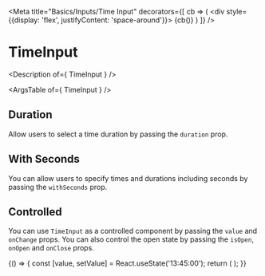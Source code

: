 

<Meta
  title="Basics/Inputs/Time Input"
  decorators={[
    cb => (
      <div style={{display: 'flex', justifyContent: 'space-around'}}>
        {cb()}
      </div>
    )
  ]}
/>

# TimeInput

<Description of={ TimeInput } />

<Canvas>
  <Story name="TimeInput">
    <TimeInput placeholder="Pick A Time"/>
  </Story>
</Canvas>

<ArgsTable of={ TimeInput } />

## Duration

Allow users to select a time duration by passing the `duration` prop.

<Canvas>
  <Story name="Duration">
    <TimeInput duration />
  </Story>
</Canvas>

## With Seconds

You can allow users to specify times and durations including seconds by passing
the `withSeconds` prop.

<Canvas>
  <Story name="With Seconds">
    <TimeInput withSeconds />
    <TimeInput duration withSeconds />
  </Story>
</Canvas>

## Controlled

You can use `TimeInput` as a controlled component by passing the `value` and
`onChange` props. You can also control the open state by passing the `isOpen`,
`onOpen` and `onClose` props.

<Canvas>
  <Story name="Controlled">
    <Example>
      {() => {
        const [value, setValue] = React.useState('13:45:00');
        return (
          <TimeInput
            value={value}
            onChange={setValue}
            withSeconds
          />
        );
      }}
    </Example>
  </Story>
</Canvas>

